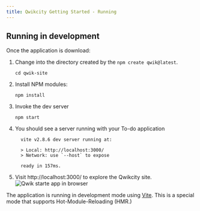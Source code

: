 ```yaml
---
title: Qwikcity Getting Started - Running
---
```



## Running in development

Once the application is download:

1. Change into the directory created by the `npm create qwik@latest`.

   ```shell
   cd qwik-site
   ```

2. Install NPM modules:

   ```shell
   npm install
   ```

3. Invoke the dev server

   ```shell
   npm start
   ```

4. You should see a server running with your To-do application

   ```shell
     vite v2.8.6 dev server running at:
   
     > Local: http://localhost:3000/
     > Network: use `--host` to expose
   
     ready in 157ms.
   ```

5. Visit http://localhost:3000/ to explore the Qwikcity site.
   ![Qwik starte app in browser](/qwikcity-starter.png)

The application is running in development mode using [Vite](https://vitejs.dev/). This is a special mode that supports Hot-Module-Reloading (HMR.)
